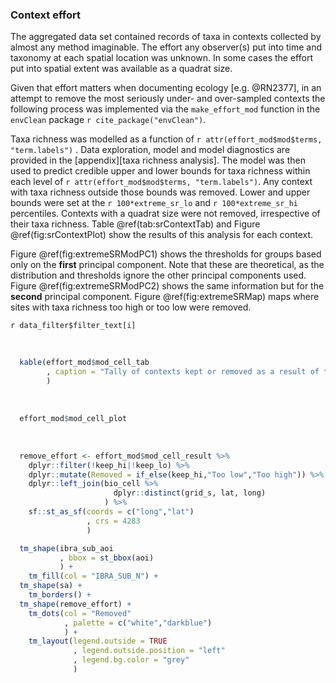 
### Context effort

The aggregated data set contained records of taxa in contexts collected by almost any method imaginable. The effort any observer(s) put into time and taxonomy at each spatial location was unknown. In some cases the effort put into spatial extent was available as a quadrat size.

Given that effort matters when documenting ecology [e.g. @RN2377], in an attempt to remove the most seriously under- and over-sampled contexts the following process was implemented via the `make_effort_mod` function in the `envClean` package `r cite_package("envClean")`.

Taxa richness was modelled as a function of `r attr(effort_mod$mod$terms, "term.labels")` . Data exploration, model and model diagnostics are provided in the [appendix][taxa richness analysis]. The model was then used to predict credible upper and lower bounds for taxa richness within each level of `r attr(effort_mod$mod$terms, "term.labels")`. Any context with taxa richness outside those bounds was removed. Lower and upper bounds were set at the `r 100*extreme_sr_lo` and `r 100*extreme_sr_hi` percentiles. Contexts with a quadrat size were not removed, irrespective of their taxa richness. Table \@ref(tab:srContextTab) and Figure \@ref(fig:srContextPlot) show the results of this analysis for each context.

Figure \@ref(fig:extremeSRModPC1) shows the thresholds for groups based only on the __first__ principal component. Note that these are theoretical, as the distribution and thresholds ignore the other principal components used. Figure \@ref(fig:extremeSRModPC2) shows the same information but for the __second__ principal component. Figure \@ref(fig:extremeSRMap) maps where sites with taxa richness too high or too low were removed.

`r data_filter$filter_text[i]`

<br>

```r

  kable(effort_mod$mod_cell_tab
        , caption = "Tally of contexts kept or removed as a result of the combination of taxa richness analysis and quadrat size"
        )

```

<br>

```r

  effort_mod$mod_cell_plot

```

<br>

```r

  remove_effort <- effort_mod$mod_cell_result %>%
    dplyr::filter(!keep_hi|!keep_lo) %>%
    dplyr::mutate(Removed = if_else(keep_hi,"Too low","Too high")) %>%
    dplyr::left_join(bio_cell %>%
                       dplyr::distinct(grid_s, lat, long)
                     ) %>%
    sf::st_as_sf(coords = c("long","lat")
                 , crs = 4283
                 )

  tm_shape(ibra_sub_aoi
           , bbox = st_bbox(aoi)
           ) +
    tm_fill(col = "IBRA_SUB_N") +
  tm_shape(sa) +
    tm_borders() +
  tm_shape(remove_effort) +
    tm_dots(col = "Removed"
            , palette = c("white","darkblue")
            ) +
    tm_layout(legend.outside = TRUE
              , legend.outside.position = "left"
              , legend.bg.color = "grey"
              )

```

<br>
